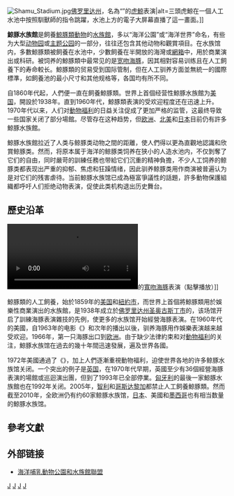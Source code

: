 {{NoteTA
|1=zh-cn:佛罗里达; zh-hk:佛羅里達; zh-tw:弗羅里達
|2=zh-cn:哥斯达黎加; zh-hk:哥斯達黎加; zh-tw:哥斯大黎加
|3=zh-cn:自行车; zh-hk:單車; zh-tw:自行車; zh-sg:脚车
}}
[[File:Shamu_Stadium.jpg|thumb]][[佛罗里达州|佛罗里达州]]{{le|奧蘭多海洋世界|SeaWorld Orlando}}，名為“{{le|莎姆秀|Shamu (SeaWorld show)}}”的[[虎鯨|虎鯨]]表演|alt=三頭虎鯨在一個人工水池中按照馴獸師的指令跳躍，水池上方的電子大屏幕直播了這一畫面。]]

'''鯨豚水族館'''是飼養[[鯨豚類|鯨豚類動物]]的[[水族館|水族館]]，多以“海洋公園”或“海洋世界”命名，有些为大型[[动物园|动物园]]或[[主题公园|主题公园]]的一部分，往往还包含其他动物和觀賞項目。在水族馆内，多數鯨豚類被飼養在水池中，少數飼養在半開放的海灣或[[網箱|網箱]]中，用於商業演出或科研。被饲养的鯨豚類中最常见的是[[宽吻海豚|宽吻海豚]]，因其相對容易训练且在人工飼養下的寿命較长。鯨豚類的贸易受到国际管制，但在人工驯养方面並無統一的國際標準，如飼養池的最小尺寸和其他规格等，各国均有所不同{{r|UNEP}}。

自1860年代起，人們便一直在飼養鯨豚類。世界上首個经营性鯨豚水族館为[[美国|美国]]{{le|佛罗里达海洋世界|Marineland of Florida}}，開設於1938年。直到1960年代，鯨豚類表演的受欢迎程度还在迅速上升{{r|TRM1}}。1970年代以来，人们对[[動物福利|動物福利]]的日益关注促成了更加严格的监管，这最终导致一些国家关闭了部分場館。尽管存在这种趋势，但[[欧洲|欧洲]]、[[北美|北美]]和[[日本|日本]]目前仍有許多鯨豚水族館。

鯨豚水族館拉近了人类与鲸豚类动物之間的距離，使人們得以更為直觀地認識和欣賞鲸豚类。然而，将原本属于海洋的鲸豚类饲养在狭小的人造水池内，不仅剝奪了它们的自由，同时嚴苛的訓練任務也带給它们沉重的精神負擔，不少人工饲养的鲸豚类都表现出严重的抑郁、焦虑和狂躁情绪，因此驯养鲸豚类用作商演被普遍认为是对它们的残害虐待。当前鯨豚水族馆已成為極富爭議性的話題，許多動物保護組織都呼吁人们拒绝动物表演，促使此类机构退出历史舞台。

==歷史沿革==
[[File:Dolfijnen.ogv|thumb]]{{le|哈爾德韋克海豚館|Dolfinarium Harderwijk}}的[[寬吻海豚|寬吻海豚]]表演（點擊播放）]]

鯨豚類的人工飼養，始於1859年的[[美国|美国]]{{le|波士頓水族公園|Boston Aquarial Gardens}}和[[紐約市|紐約市]]{{le|巴納姆美國博物館|Barnum's American Museum}}{{r|TWSP|Smithsonian}}，而世界上首個將鯨豚類用於娛樂性商業演出的水族館，是1938年成立於[[佛罗里达州|佛罗里达州]][[聖奧古斯丁_(佛罗里达州)|圣奥古斯丁市]]的{{le|佛罗里达海洋世界|Marineland of Florida}}，该场馆开启了訓練海豚表演雜技的先例，使更多的水族馆开始經營海豚表演{{r|TRM1}}。在1960年代的美國，自1963年的电影《{{le|Flipper (1963年电影)|Flipper (1963 film)|Flipper}}》和次年的{{le|Flipper (1964年电视剧)|Flipper (1964 TV series)|同名電視連續劇}}播出以後，驯养海豚用作娛樂表演越来越受欢迎。1966年，第一只海豚出口到[[欧洲|欧洲]]。由于缺少法律約束和对[[動物福利|動物福利]]的关注，鯨豚水族馆在過去的幾十年間迅速發展，遍及世界各國。

1972年美國通過了《{{le|海洋哺乳動物保護法案|Marine Mammal Protection Act}}》，加上人們逐漸重視動物福利，迫使世界各地的许多鲸豚水族馆关闭。一个突出的例子是[[英国|英国]]，在1970年代早期，英國至少有36個經營海豚表演的場館或巡迴演出團，但到了1993年已全部停業{{r|TRM2}}。[[匈牙利|匈牙利]]的最後一家鯨豚水族館也在1992年关闭。2005年，[[智利|智利]]和[[哥斯达黎加|哥斯达黎加]]都禁止人工飼養鯨豚類{{r|UNEP}}。然而截至2010年，全欧洲仍有约60家鲸豚水族馆{{r|OceanCare}}，[[日本|日本]]、美國和[[墨西哥|墨西哥]]也有相当数量的鯨豚水族馆。

==參考文獻==
{{Reflist|refs=
<ref name="UNEP">{{cite web |title=Guidelines and criteria associated with marine mammal captivity |url=https://web.archive.org/web/20170308043541/http://www.cep.unep.org/meetings-events/4th-spaw-stac-1/ig25-inf8en.pdf/view |publisher=[[UNEP|UNEP]] |via= ''Caribbean Environment Programme'' |year=2006 |archive-date=2017-03-08}}</ref>

<ref name="TRM1">Johnson, William. (1994). ''[https://archive.org/details/rosetintedmenage0000john The Rose-tinted Menagerie]'' {{registration required}}. [[London|London]]: Heretic Books Ltd. {{ISBN|978-0-946097-28-9}}. “Following P.T. Barnum's ill-fated display of white whales in his New York Museum in 1860, it was not until 1913 that cetaceans were again seen in captivity, this time when C. H. Townsend, curator of the New York Aquarium, stumbled upon the idea exhibiting dolphins as an unbeatable novelty to attract the crowds.【中譯：自1860年[[費尼爾司·泰勒·巴納姆|巴納姆]]在他的{{le|巴納姆美國博物館|Barnum's American Museum|紐約博物館}}以悲劇式的結尾展出了兩頭[[白鲸|白鲸]]後，直到1913年，鯨類動物才再次被人工豢養，這一次是{{le|紐約水族館|New York Aquarium}}館長{{le|查爾斯·哈斯金斯·湯森|Charles Haskins Townsend|湯森}}偶然間的想法，將海豚展出作為一件無與倫比的新奇事物來吸引群眾。】”“During feeding time at Marine Studios, it is said, dolphins gradually fell into the habit of jumping up to catch the fish that were thrown to them, and this miniature spectacle always amused the public, the keepers and curator. Then a year later in 1939, Cecil M. Walker, then responsible for maintenance of the water purification pumps on the night-shift, observed one evening how a dolphin pushed a pelican feather across the surface of the water towards him. "Just for the hell of it" he took the proffered feather and threw it back into the water, whereupon, to his great surprise, the dolphin brought it back again. The game continued with Walker experimenting with a ball, an inner tube of a bicycle, small stones and other objects. As the game took shape with other dolphins joining in the act, it began to resemble the repertoire seen today in every dolphinarium in the world.【中譯：據說，海豚在被飼養於海洋館期間，逐漸養成了跳起來接獲所投喂之魚的習慣，並且這種微景觀總是讓大眾、飼養員和館長感到有趣。一年後的1939年，當時負責上夜班維護淨水泵的塞西爾·沃克，在一天晚上觀察到一隻海豚如何將一根[[鹈鹕|鹈鹕]]羽毛從水面推向他，“只是為了好玩”的他拿起那根羽毛扔回水中，令他大吃一驚的是，海豚又將羽毛帶了回來。遊戲繼續進行，沃克用一個球、一個自行車內胎以及小石塊等物體進行了試驗。随着其他海豚的加入，遊戲逐渐成形，開始像今天世界上每個海豚館里的節目一樣。】”</ref>

<ref name="TWSP">{{cite web |author=Mountain, Michael |url=https://whalesanctuaryproject.org/beluga-business-began/ |title=How the Beluga Business Began |website=''The Whale Sanctuary Project'' |date=2017-06-06 |access-date=2021-08-01 |archive-date=2021-05-20 |archive-url=https://web.archive.org/web/20210520060508/https://whalesanctuaryproject.org/beluga-business-began/ |dead-url=no }}</ref>

<ref name="Smithsonian">{{cite web |author=Thompson, Helen |title=150 Years Ago, a Fire in P.T. Barnum's Museum Boiled Two Whales Alive |url=https://www.smithsonianmag.com/smart-news/pt-barnums-bizarre-museum-burned-ground-1865-180955955/ |website=''[[史密森尼_(雜誌)|Smithsonian Magazine]]'' |date=2015-07-20 |access-date=2021-08-01 |archive-date=2021-05-20 |archive-url=https://web.archive.org/web/20210520060500/https://www.smithsonianmag.com/smart-news/pt-barnums-bizarre-museum-burned-ground-1865-180955955/ |dead-url=no }}</ref>

<ref name="TRM2">Johnson (1994). “In the golden heyday of the industry, there were at least 36 assorted dolphinaria or itinerant dolphin shows in the UK.【中譯：在海豚表演業的黃金鼎盛時期，各式各樣經營海豚表演的場館或巡迴演出團體在英國至少有36個。】”</ref>

<ref name="OceanCare">{{cite web |author=Wädenswil |title=European Citizens Urged to Say No to Dolphinariums |url=https://web.archive.org/web/20100613102825/http://oceancare.org/en/press/2009/07/dolphinaria.php |website=''OceanCare'' |date=2009-07-04 |archive-date=2010-06-13}}</ref>
}}

==外部链接==
* [https://www.ammpa.org/ 海洋哺乳動物公園和水族館聯盟] {{Wayback|url=https://www.ammpa.org/ |date=20220209191028 }}

{{動物園}}
{{Authority control}}

[[Category:动物权利|J]]
[[Category:動物福利|J]]
[[Category:水族館|J]]
[[Category:鲸下目|J]]